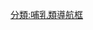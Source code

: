 {{Navbox with collapsible groups
| name = 披毛目
| state = {{{state|expanded}}}
| selected = {{{1|}}}
| bodyclass = hlist
| title = 按[[亞目]]分類的[[披毛目]]（包括現存屬和滅絕屬）

| group1 = {{Nobold|<small>
* 界：[[動物界]]
* 門:[[脊索動物門]]
* 綱:[[哺乳綱]]
* 下綱:[[真獸下綱]]
* 總目:[[異關節總目]]
</small>}}
| list1 =
  {{Navbox|subgroup
  | group1 = [[哺乳綱]]
  | list1 =
    {{Navbox|subgroup
    | list1 =
**參見 [[Template:Basal mammals|哺乳綱]]
    | group2 = [[真獸下綱]]
    | list2 ={{Navbox|subgroup
| list1 =
**參見 [[Template:真獸下綱|真獸下綱]]
    | group2 = [[披毛目]]
    | list2 =
**見下文↓
    }}
  }}
}}
| group2 = [[披毛目]]
| abbr2 = P.
| image2 = 
[[File:Natural history of the animal kingdom for the use of young people (Plate XV) (Myrmecophaga tridactyla).jpg|140px|''Myrmecophaga tridactyla'']]
[[File:Choloepus didactylus - MUSE.JPG|140px|''Choloepus didactylus'']]
[[File:Mylodon darwini cropped.png|140px|''Mylodon darwini'']]
| list2 =
  {{Navbox|subgroup
  | list1 =
    {{Navbox|subgroup
    | group1 = [[食蟻獸|蠕舌亞目]]
    | list1 =
      {{Navbox|subgroup
      | list1 =
* {{Extinct}}''{{le|Argyromanis}}''
* {{Extinct}}''{{le|Orthoarthrus}}''
      | group2 = [[侏食蟻獸科]]
      | list2 =
* [[侏食蚁兽|侏食蟻獸屬]]
* {{Extinct}}{{le|古蟻獸屬|Palaeomyrmidon}}
      | group3 = [[食蚁兽科|食蟻獸科]]
      | list3 =
* [[大食蟻獸|大食蟻獸屬]]
* {{Extinct}}{{le|新小食蟻獸屬|Neotamandua}}
* {{Extinct}}{{le|原小食蟻獸屬|Protamandua}}
* [[小食蚁兽属|小食蟻獸屬]]
      }}
    }}
  | group2 = [[树懒|食<br>葉<br>亞<br>目]]
  | list2 =
    {{Navbox|subgroup
    | list1 =
      {{Navbox|subgroup
      | group1 = {{nowrap|{{Extinct}}{{le|加勒比地懶科|Megalocnidae}}}}
      | list1 =
* {{le|Acratocnus}}
* {{le|Imagocnus}}
* {{le|Megalocnus}}
* {{le|Neocnus}}
* {{le|Parocnus}}
* {{le|Paulocnus}}?
      }}
    | group2 = {{le|磨齒獸總科|Mylodontoidea|磨<br>齒<br>獸<br>總<br>科}}
    | list2 =
      {{Navbox|subgroup
      | list1 =
        {{Navbox|subgroup
        | list1 =
* [[二趾樹懶屬]]
 | group2 = {{nowrap|{{Extinct}}{{le|股骨懶科|Scelidotheriidae}}}}
        | list2 =
* {{le|Analcitherium}}
* {{le|Catonyx}}
* {{le|Chubutherium}}
* {{le|Elassotherium}}
* {{le|Nematherium}}
* {{le|Neonematherium}}
* {{le|Proscelidodon}}
* {{le|Scelidodon}}
* {{le|Scelidotheriops}}
* {{le|股骨懶屬|Scelidotherium}}
* {{le|Sybillotherium}}
* {{le|Valgipes}}
        }}
      | group2 = {{Extinct}}{{le|磨齒獸科|Mylodontidae|磨<br>齒<br>獸<br>科}}
      | list2 =
        {{Navbox|subgroup
        | list1 =
* {{le|巴拉瓜懶屬|Baraguatherium}}
* {{le|Mirandabradys}}
* {{le|Pseudoprepotherium}}
* {{le|烏魯馬科懶屬|Urumacotherium}}
        | group2 = {{le|磨齒獸亞科|Mylodontinae}}
        | list2 =
* {{le|始祖磨齒獸屬|Archaeomylodon}}
* {{le|布列瓦懶屬|Brievabradys}}
* {{le|Glossotheriopsis}}
* {{le|巨懶屬|Megabradys}}
* {{le|磨齒獸屬|Mylodon}}
* {{le|奧利奧磨齒獸屬|Oreomylodon}}
* {{le|Pleurolestodon}}
* {{le|原磨齒獸屬|Promylodon}}
* {{le|Strabosodon}}
        | group3 = {{le|掠齒懶獸亞科|Lestodontinae}}
        | list3 =
          {{Navbox|subgroup
          | list1 =
* {{le|Bolivartherium}}
          | group2 = {{le|Thinobadistini}}
          | list2 =
* {{le|Sphenotherus}}
* {{le|Thinobadistes}}
          | group3 = {{le|舌懶獸族|Glossotheriini}}
          | list3 =
* {{le|Acremylodon}}
* {{le|舌懶獸屬|Glossotherium}}
* {{le|Mylodonopsis}}
* [[副磨齒獸|副磨齒獸屬]]
* {{le|Ranculcus}}
          | group4 = {{le|掠齒懶獸族|Lestodontini}}
          | list4 =
* {{le|掠齒懶獸屬|Lestodon}}
* {{le|Lestodontidion}}
          }}
        }}
      }}
    | list3 =
      {{Navbox|subgroup
      | group1 =  {{le|大地懶總科|Megatherioidea}}
      | list1 =
** 見下文↓
      }}
    }}
  }}

| group3 = {{le|大地懶總科|Megatherioidea}}
| abbr3 = M.
| image3 =
[[File:Megatherum DB.jpg|140px|''Megatherium'']]
| list3 =
  {{Navbox|subgroup
  | group1 ={{le|大地懶總科|Megatherioidea|大<br>地<br>懶<br>總<br>科}}
  | list1 =
    {{Navbox|subgroup
    | list1 =
      {{Navbox|subgroup
      | list1 =
* [[树懒属|樹懶屬]]
* {{Extinct}}{{le|惡魔獸屬|Diabolotherium}}
* {{Extinct}}{{le|Hiskatherium}}
      | group2 = {{nowrap|{{Extinct}}[[巨爪地懶科]]}}
      | list2 =
        {{Navbox|subgroup
        | group1 = {{le|Ortotheriinae}}
        | list1 =
* {{le|Diodomus}}
* {{le|Eucholoeops}}
* {{le|Megalonychotherium}}
* {{le|Menilaus}}
* {{le|Ortotherium}}
* {{le|Paranabradys}}
* {{le|Pliomorphus}}
* {{le|Proschisomotherium}}
* {{le|Pseudortotherium}}
* {{le|Torcellia}}
        | group2 = {{le|巨爪地懶亞科|Megalonychinae}}
        | list2 =
          {{Navbox|subgroup
          | list1 =
* {{le|Ahytherium}}
* {{le|Australonyx}}
* {{le|Megalonychops}}
* {{le|Megistonyx}}
* {{le|Meizonyx}}
* {{le|Nohochichak}}
* {{le|遊地懶屬|Pliometanastes}}
* {{le|Sinclairia|Sinclairia (sloth)|Sinclairia}}
* {{le|冥界懶屬|Xibalbaonyx}}
* {{le|薩卡特松特利懶屬|Zacatzontli (sloth)}}
          | group2 = {{le|巨爪地懶族|Megalonychini}}
          | list2 =
* [[巨爪地懶|巨爪地懶屬]]
* {{le|原巨爪地懶屬|Protomegalonyx}}
          }}
        }}
      }}
    | group2 = {{Extinct}}{{le|大地懶類|Megatheria|大<br>地<br>懶<br>類}}
    | list2 =
      {{Navbox|subgroup
      | group1 = {{le|懶獸科|Nothrotheriidae|懶<br>獸<br>科}}
      | list1 =
        {{Navbox|subgroup
        | list1 =
* [[海懶獸屬]]?
        | group2 = {{le|懶獸亞科|Nothrotheriinae}}
        | list2 =
* {{le|Amphibradys}}
* {{le|Chasicobradys}}
* {{le|Huilabradys}}
* {{le|Mionothropus}}
* {{le|Nothropus}}
* {{le|孽子獸屬|Nothrotheriops}}
* {{le|懶獸屬|Nothrotherium}}
* {{le|原懶獸屬|Pronothrotherium}}
* {{le|Xyophorus}}
        }}
      | group2 = [[大地懶科|大<br>地<br>懶<br>科]]
      | list2 =
        {{Navbox|subgroup
        | list1 =
* [[海懶獸屬]]?
        | group2 = {{le|Schismotheriinae}}?
        | list2 =
* {{le|Analcimorphus}}
* {{le|Hapaloides}}
* {{le|中新地懶屬|Hapalops}}
* {{le|Hyperleptus}}
* {{le|新中新地懶屬|Neohapalops}}
* {{le|Parapelecyodon}}
* {{le|Pelecyodon}}
* {{le|Schismotherium}}
        | group3 = {{le|大地懶亞科|Megatheriinae}}
        | list3 =
          {{Navbox|subgroup
          | group1 = {{le|Prepotheriina}}
          | list1 =
* {{le|Planops}}
* {{le|Prepotherium}}
* {{le|Proprepotherium}}
          | group2 = {{le|大地懶亞族|Megatheriina}}
          | list2 =
* {{le|泛美地懶屬|Eremotherium}}
* {{le|Megathericulus}}
* {{le|Megatheridium}}
* [[大地懶|大地懶屬]]
* {{le|Ocnopus}}
* {{le|Perezfontanatherium}}
* {{le|Plesiomegatherium}}
* {{le|原大地懶屬|Promegatherium}}
* {{le|Pyramiodontherium}}
          }}
        }}
      }}
    }}
  }}
}}<noinclude>

{{Collapsible option|default=expanded}}
[[分類:哺乳類導航框]]
</noinclude>